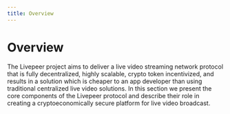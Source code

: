 ```yaml
---
title: Overview
---
```


# Overview

The Livepeer project aims to deliver a live video streaming network protocol
that is fully decentralized, highly scalable, crypto token incentivized, and
results in a solution which is cheaper to an app developer than using
traditional centralized live video solutions. In this section we present the
core components of the Livepeer protocol and describe their role in creating a
cryptoeconomically secure platform for live video broadcast.
